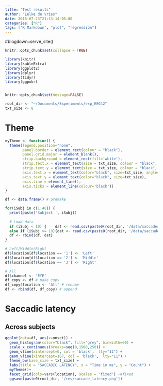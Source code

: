 ```yaml
---
title: "Test results"
author: "Eelke de Vries"
date: 2015-07-23T21:13:14-05:00
categories: ["R"]
tags: ["R Markdown", "plot", "regression"]
---
```


#blogdown::serve_site()

```r
knitr::opts_chunk$set(collapse = TRUE)
```

```r

library(knitr)
library(kableExtra)
library(ggplot2)
library(dplyr)
library(tidyr)
library(ggpubr)


knitr::opts_chunk$set(message=FALSE)

root_dir <- "~/Documents/Experiments/exp_EEG42"
txt_size <- 8


```

\newpage       

# Theme
```r

myTheme <- function() {
  theme(legend.position="none",
        panel.border = element_rect(colour = "black"),
        panel.grid.major = element_blank(),
        strip.background = element_rect(fill='white'),
        strip.text.x = element_text(size = txt_size, colour = "black", angle = 0, face = 'bold'),
        strip.text.y = element_text(size = txt_size, colour = "black", angle = 0, face = 'bold'),
        axis.text.x = element_text(color="black", size=txt_size, angle=45, hjust = 1, vjust = 1),
        axis.text.y = element_text(color="black", size=txt_size),
        axis.line = element_line(),
        axis.ticks = element_line(colour='black'))
}


```


```r
df <- data.frame() # premake

for(iSubj in c(1:40)) {
  print(paste('Subject ', iSubj))
  
  # Load data
  if (iSubj < 10) {    dat <- read.csv(paste0(root_dir, '/data/saccades/s0', iSubj, '_saccades.csv'), header=TRUE, stringsAsFactors=FALSE)  }
  else if (iSubj >= 10){dat <- read.csv(paste0(root_dir, '/data/saccades/s', iSubj, '_saccades.csv'), header=TRUE, stringsAsFactors=FALSE)  }
  df <- rbind(df, dat)
}

# Left/Middle/Right
df$location[df$location == '1'] <- 'Left'
df$location[df$location == '2'] <- 'Middle'
df$location[df$location == '3'] <- 'Right'

# All
df$channel <- 'EYE'
df_copy <- df # make copy
df_copy$location <- 'All' # rename
df <- rbind(df, df_copy) # append

```

# Saccadic latency 
## Across subjects
```r

ggplot(data=df, aes(x=onset)) +
  geom_histogram(color="black", fill="grey", binwidth=60) +
  scale_x_continuous(breaks=seq(0,1500,250)) +
  geom_vline(xintercept=0, col = 'black',  lty="11") + 
  geom_vline(xintercept=167, col = 'black',  lty="11") +
  theme_bw(base_size = txt_size) +
  labs(title = "SACCADIC LATENCY", x = "Time in ms", y = "Count") +
  myTheme()+
  facet_grid(cols=vars(location), scales = 'fixed') +#fixed
  ggsave(paste0(root_dir, '/res/saccade_latency.png'))

```
